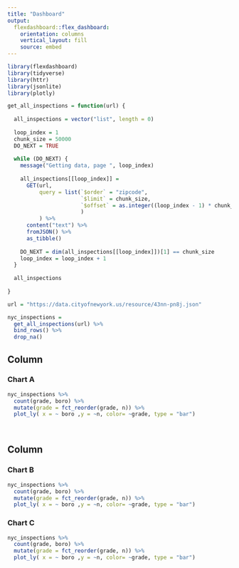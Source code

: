 ```yaml
---
title: "Dashboard"
output: 
  flexdashboard::flex_dashboard:
    orientation: columns
    vertical_layout: fill
    source: embed
---
```


```r
library(flexdashboard)
library(tidyverse)
library(httr)
library(jsonlite)
library(plotly)

get_all_inspections = function(url) {
  
  all_inspections = vector("list", length = 0)
  
  loop_index = 1
  chunk_size = 50000
  DO_NEXT = TRUE
  
  while (DO_NEXT) {
    message("Getting data, page ", loop_index)
    
    all_inspections[[loop_index]] = 
      GET(url,
          query = list(`$order` = "zipcode",
                       `$limit` = chunk_size,
                       `$offset` = as.integer((loop_index - 1) * chunk_size)
                       )
          ) %>%
      content("text") %>%
      fromJSON() %>%
      as_tibble()
    
    DO_NEXT = dim(all_inspections[[loop_index]])[1] == chunk_size
    loop_index = loop_index + 1
  }
  
  all_inspections
  
}

url = "https://data.cityofnewyork.us/resource/43nn-pn8j.json"

nyc_inspections = 
  get_all_inspections(url) %>%
  bind_rows() %>% 
  drop_na()
```



Column {data-width=650}
-----------------------------------------------------------------------

### Chart A

```r
nyc_inspections %>% 
  count(grade, boro) %>% 
  mutate(grade = fct_reorder(grade, n)) %>% 
  plot_ly( x = ~ boro ,y = ~n, color= ~grade, type = "bar")
    
   
```

Column {data-width=350}
-----------------------------------------------------------------------

### Chart B

```r
nyc_inspections %>% 
  count(grade, boro) %>% 
  mutate(grade = fct_reorder(grade, n)) %>% 
  plot_ly( x = ~ boro ,y = ~n, color= ~grade, type = "bar")


```

### Chart C

```r
nyc_inspections %>% 
  count(grade, boro) %>% 
  mutate(grade = fct_reorder(grade, n)) %>% 
  plot_ly( x = ~ boro ,y = ~n, color= ~grade, type = "bar")


```

